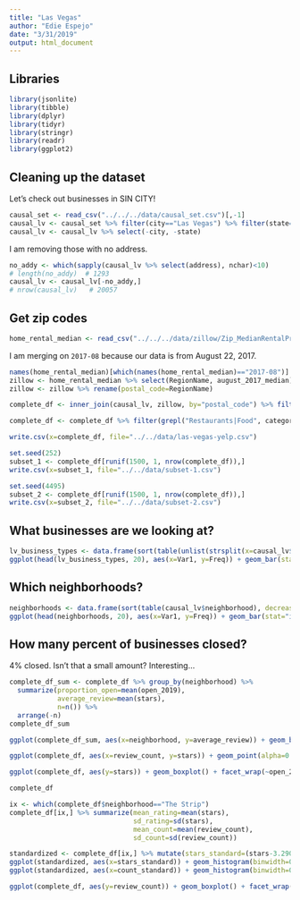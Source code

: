 ```yaml
---
title: "Las Vegas"
author: "Edie Espejo"
date: "3/31/2019"
output: html_document
---
```


## Libraries
```r
library(jsonlite)
library(tibble)
library(dplyr)
library(tidyr)
library(stringr)
library(readr)
library(ggplot2)
```

## Cleaning up the dataset
Let's check out businesses in SIN CITY!

```r
causal_set <- read_csv("../../../data/causal_set.csv")[,-1]
causal_lv <- causal_set %>% filter(city=="Las Vegas") %>% filter(state=="NV")
causal_lv <- causal_lv %>% select(-city, -state)
```


I am removing those with no address.
```r
no_addy <- which(sapply(causal_lv %>% select(address), nchar)<10)
# length(no_addy)  # 1293
causal_lv <- causal_lv[-no_addy,]
# nrow(causal_lv)   # 20057
```

## Get zip codes
```r
home_rental_median <- read_csv("../../../data/zillow/Zip_MedianRentalPrice_AllHomes.csv")
```

I am merging on `2017-08` because our data is from August 22, 2017.

```r
names(home_rental_median)[which(names(home_rental_median)=="2017-08")] <- "august_2017_median"
zillow <- home_rental_median %>% select(RegionName, august_2017_median)
zillow <- zillow %>% rename(postal_code=RegionName)

complete_df <- inner_join(causal_lv, zillow, by="postal_code") %>% filter(!is.na(neighborhood))
```


```r
complete_df <- complete_df %>% filter(grepl("Restaurants|Food", categories)) %>% filter(!grepl("Grocery", categories))
```


```r
write.csv(x=complete_df, file="../../data/las-vegas-yelp.csv")
```


```r
set.seed(252)
subset_1 <- complete_df[runif(1500, 1, nrow(complete_df)),]
write.csv(x=subset_1, file="../../data/subset-1.csv")
```


```r
set.seed(4495)
subset_2 <- complete_df[runif(1500, 1, nrow(complete_df)),]
write.csv(x=subset_2, file="../../data/subset-2.csv")
```


## What businesses are we looking at?
```r
lv_business_types <- data.frame(sort(table(unlist(strsplit(x=causal_lv$categories, split=";"))), decreasing=TRUE))
ggplot(head(lv_business_types, 20), aes(x=Var1, y=Freq)) + geom_bar(stat="identity") + xlab("") + theme(axis.text.x = element_text(angle = 40, hjust = 1)) + ggtitle("Las Vegas Business Types")
```

## Which neighborhoods?
```r
neighborhoods <- data.frame(sort(table(causal_lv$neighborhood), decreasing=TRUE))
ggplot(head(neighborhoods, 20), aes(x=Var1, y=Freq)) + geom_bar(stat="identity") + xlab("") + theme(axis.text.x = element_text(angle = 40, hjust = 1)) + ggtitle("Las Vegas Neighborhoods")
```

## How many percent of businesses closed?
4% closed. Isn't that a small amount? Interesting...
```r
complete_df_sum <- complete_df %>% group_by(neighborhood) %>% 
  summarize(proportion_open=mean(open_2019),
            average_review=mean(stars),
            n=n()) %>%
  arrange(-n)
complete_df_sum
```

```r
ggplot(complete_df_sum, aes(x=neighborhood, y=average_review)) + geom_bar(stat="identity") + theme(axis.text.x = element_text(angle = 40, hjust = 1)) + ggtitle("Las Vegas Neighborhoods")
```


```r
ggplot(complete_df, aes(x=review_count, y=stars)) + geom_point(alpha=0.2)
```

```r
ggplot(complete_df, aes(y=stars)) + geom_boxplot() + facet_wrap(~open_2019) + ggtitle("Boxplots of business ratings that were closed/open in 2019")
```

```r
complete_df
```

```r
ix <- which(complete_df$neighborhood=="The Strip")
complete_df[ix,] %>% summarize(mean_rating=mean(stars),
                               sd_rating=sd(stars),
                               mean_count=mean(review_count),
                               sd_count=sd(review_count))
```


```r
standardized <- complete_df[ix,] %>% mutate(stars_standard=(stars-3.290909)/0.7679392) %>% mutate(count_standard=(review_count-271.2182)/353.1347)
ggplot(standardized, aes(x=stars_standard)) + geom_histogram(binwidth=0.5, col="white", lwd=0.2)
ggplot(standardized, aes(x=count_standard)) + geom_histogram(binwidth=0.5, col="white", lwd=0.2)

```

```r
ggplot(complete_df, aes(y=review_count)) + geom_boxplot() + facet_wrap(~open_2019) + ggtitle("Boxplots of business reviews that were closed/open in 2019")
```